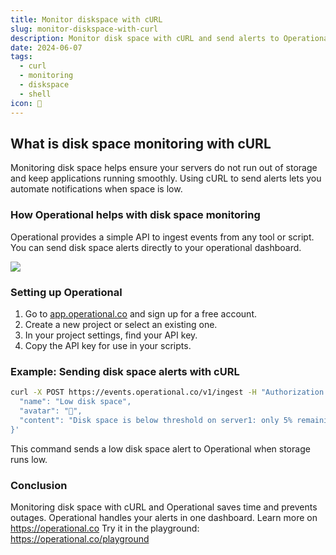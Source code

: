 ```yaml
---
title: Monitor diskspace with cURL
slug: monitor-diskspace-with-curl
description: Monitor disk space with cURL and send alerts to Operational when free storage falls below threshold.
date: 2024-06-07
tags:
  - curl
  - monitoring
  - diskspace
  - shell
icon: 💽
---
```


## What is disk space monitoring with cURL

Monitoring disk space helps ensure your servers do not run out of storage and keep applications running smoothly.
Using cURL to send alerts lets you automate notifications when space is low.

### How Operational helps with disk space monitoring

Operational provides a simple API to ingest events from any tool or script.
You can send disk space alerts directly to your operational dashboard.

![](https://operational.co/images/misc/ops-usage.jpg)

### Setting up Operational

1. Go to [app.operational.co](https://app.operational.co) and sign up for a free account.
2. Create a new project or select an existing one.
3. In your project settings, find your API key.
4. Copy the API key for use in your scripts.

### Example: Sending disk space alerts with cURL

```bash
curl -X POST https://events.operational.co/v1/ingest -H "Authorization: Bearer YOUR_API_KEY" -H "Content-Type: application/json" --data '{
  "name": "Low disk space",
  "avatar": "💽",
  "content": "Disk space is below threshold on server1: only 5% remaining"
}'
```

This command sends a low disk space alert to Operational when storage runs low.

### Conclusion

Monitoring disk space with cURL and Operational saves time and prevents outages.
Operational handles your alerts in one dashboard.
Learn more on https://operational.co
Try it in the playground: https://operational.co/playground

